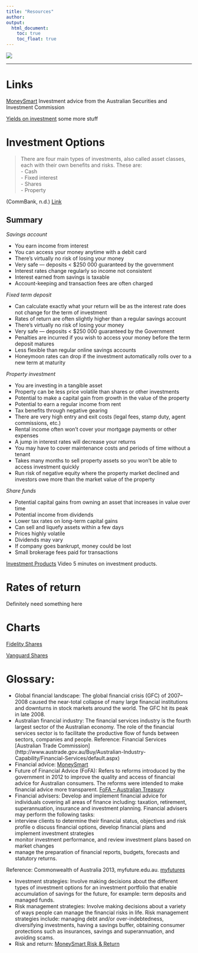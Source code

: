 ```yaml
---
title: "Resources"
author:  
output:
  html_document:
    toc: true
    toc_float: true
---
```


<div style="position: relative; bottom: 0; left: 0; width: 30%;">
  ![](images/AscLogo.png) 
</div>
---

# Links 
[MoneySmart](https://www.moneysmart.gov.au/) Investment advice from the Australian Securities and Investment Commission


[Yields on investment](http://www.asx.com.au/education/investor-update-newsletter/201506-what-return-can-you-expect-in-this-market.htm) some more stuff

# Investment Options
> There are four main types of investments, also called asset classes, each with their own benefits and risks. These are:  
- Cash  
- Fixed interest  
- Shares  
- Property  

(CommBank, n.d.)  [Link](https://www.commbank.com.au/guidance/investing/different-types-of-investments-201607.html)

## Summary

*Savings account* 

* You earn income from interest 
* You can access your money anytime with a debit card 
* There's virtually no risk of losing your money 
* Very safe — deposits < $250 000 guaranteed by the government 
* Interest rates change regularly so income not consistent 
* Interest earned from savings is taxable 
* Account-keeping and transaction fees are often charged 

*Fixed term deposit* 

* Can calculate exactly what your return will be as the interest rate does not change for the term of investment 
* Rates of return are often slightly higher than a regular savings account 
* There's virtually no risk of losing your money 
* Very safe — deposits < $250 000 guaranteed by the Government 
* Penalties are incurred if you wish to access your money before the term deposit matures 
* Less flexible than regular online savings accounts 
* Honeymoon rates can drop if the investment automatically rolls over to a new term at maturity 

*Property investment* 

* You are investing in a tangible asset 
* Property can be less price volatile than shares or other investments 
* Potential to make a capital gain from growth in the value of the property 
* Potential to earn a regular income from rent 
* Tax benefits through negative gearing 
* There are very high entry and exit costs (legal fees, stamp duty, agent commissions, etc.) 
* Rental income often won’t cover your mortgage payments or other expenses 
* A jump in interest rates will decrease your returns 
* You may have to cover maintenance costs and periods of time without a tenant 
* Takes many months to sell property assets so you won’t be able to access investment quickly 
* Run risk of negative equity where the property market declined and investors owe more than the market value of the property 

*Share funds* 

* Potential capital gains from owning an asset that increases in value over time 
* Potential income from dividends 
* Lower tax rates on long-term capital gains 
* Can sell and liquefy assets within a few days 
* Prices highly volatile 
* Dividends may vary 
* If company goes bankrupt, money could be lost 
* Small brokerage fees paid for transactions 


[Investment Products](https://www.moneysmart.gov.au/investing/invest-smarter/investing-challenge#!/investment-products/) Video 5 minutes on investment products.

# Rates of return

Definitely need something here

# Charts
[Fidelity Shares](http://www.fidelity.com.au/fidelityP2/?LinkServID=B91D14A6-B125-E8DC-BB83AAD60C35BC5A)  

[Vanguard Shares](https://static.vgcontent.info/crp/intl/auw/docs/resources/index_chart.pdf?utm_source=IndexChart&utm_medium=LandingPage&utm_campaign=Ret2016&utm_content=Ret)  


# Glossary:

* Global financial landscape: The global financial crisis (GFC) of 2007–2008 caused the near-total collapse of many large financial institutions and downturns in stock markets around the world. The GFC hit its peak in late 2008. 
* Australian financial industry: The financial services industry is the fourth largest sector of the Australian economy. The role of the financial services sector is to facilitate the productive flow of funds between sectors, companies and people. Reference: Financial Services [Australian Trade Commission] (http://www.austrade.gov.au/Buy/Australian-Industry-Capability/Financial-Services/default.aspx) 
* Financial advice: [MoneySmart](https://www.moneysmart.gov.au/investing/financial-advice) 
* Future of Financial Advice (FoFA): Refers to reforms introduced by the government in 2012 to improve the quality and access of financial advice for Australian consumers. The reforms were intended to make financial advice more transparent. [FoFA – Australian Treasury ](https://futureofadvice.treasury.gov.au/Content/Content.aspx?doc=home.htm)
* Financial advisers: Develop and implement financial advice for individuals covering all areas of finance including: taxation, retirement, superannuation, insurance and investment planning. Financial advisers may perform the following tasks: 
* interview clients to determine their financial status, objectives and risk profile o discuss financial options, develop financial plans and implement investment strategies 
* monitor investment performance, and review investment plans based on market changes 
* manage the preparation of financial reports, budgets, forecasts and statutory returns.  

Reference: Commonwealth of Australia 2013, myfuture.edu.au. [myfutures](http://www.myfuture.com/careers/details/personal-financial-advisors_13-2052.00) 

* Investment strategies: Involve making decisions about the different types of investment options for an investment portfolio that enable accumulation of savings for the future, for example: term deposits and managed funds. 
* Risk management strategies: Involve making decisions about a variety of ways people can manage the financial risks in life. Risk management strategies include: managing debt and/or over-indebtedness, diversifying investments, having a savings buffer, obtaining consumer protections such as insurances, savings and superannuation, and avoiding scams. 
* Risk and return: [MoneySmart Risk & Return](https://www.moneysmart.gov.au/investing/invest-smarter/risk-and-return)

